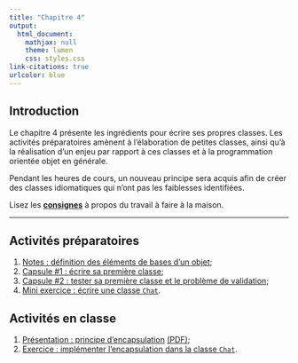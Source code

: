 ```yaml
---
title: "Chapitre 4"
output:
  html_document:
    mathjax: null
    theme: lumen
    css: styles.css
link-citations: true
urlcolor: blue
---
```


## Introduction
Le chapitre 4 présente les ingrédients pour écrire ses propres classes. Les activités préparatoires amènent à l'élaboration de petites classes, ainsi qu'à la réalisation d'un enjeu par rapport à ces classes et à la programmation orientée objet en générale.

Pendant les heures de cours, un nouveau principe sera acquis afin de créer des classes idiomatiques qui n'ont pas les faiblesses identifiées.

Lisez les [**consignes**](consignes.html) à propos du travail à faire à la maison.

----

## Activités préparatoires

1. [Notes : définition des éléments de bases d'un objet](notes.html);
2. [Capsule #1 : écrire sa première classe](../classeInv/capsule1.html);
3. [Capsule #2 : tester sa première classe et le problème de validation](../classeInv/capsule2.html);
4. [Mini exercice : écrire une classe `Chat`](exercice.html).

## Activités en classe

1. [Présentation : principe d'encapsulation](contenuCours.html) [(PDF)](contenuCours.pdf);
2. [Exercice : implémenter l'encapsulation dans la classe `Chat`](exerciceClasse.html).
